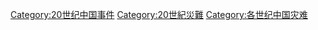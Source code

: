 [[Category:20世纪中国事件|Category:20世纪中国事件]]
[[Category:20世紀災難|Category:20世紀災難]]
[[Category:各世纪中国灾难|Category:各世纪中国灾难]]